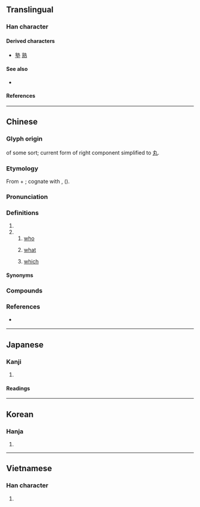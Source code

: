 {{character info}}
==Translingual==

===Han character===
{{Han char|rn=39|rad=子|as=08|sn=11|four=05417|canj=YDKNI|ids=⿰享丸}}

====Derived characters====
* [[塾]] [[熟]]

====See also====
* {{l|mul|埶}} <!-- reasonably graphically similar; compare 熱, 熟-->

====References====
{{Han ref|kx=0280.050|dkj=06995|dj=0549.030|hdz=21016.140|uh=5B70}}

----

==Chinese==
{{zh-forms}}

===Glyph origin===
{{Han etym}}
{{Han compound|享|丮|ls=ic}} of some sort; current form of right component simplified to [[丸]].

===Etymology===
From {{m|und|*du}} + {{m|und|*-k||distributive suffix}}; cognate with {{och-l|誰|who}}, {{och-l|疇|who}} ({{zh-ref|Schuessler, 2007}}).

===Pronunciation===
{{zh-pron
|m=shú
|c=suk6
|h=pfs=su̍k
|mn=sio̍k
|w=
|mc=y
|oc=y
|ma=
|cat=pron,det
}}

===Definitions===
{{zh-hanzi}}

# {{zh-original|熟}}
# {{n-g|A particle.}}
## [[who]]
##: {{zh-x|人 非 聖賢，孰 能 無 過|People are not sages; '''who''' can be without error?}}
## [[what]]
##: {{zh-x|是 可 忍，孰 不可 忍|If this can be tolerated, '''what''' cannot?}}
## [[which]]
##: {{zh-x|膾炙 與 羊棗 孰 美？|'''Which''' is best, minced meat and broiled meat, or sheep-dates?|ref=Mengzi}}

====Synonyms====
{{zh-dial|誰}}

===Compounds===
{{zh-der|孰是孰非|是可忍，孰不可忍|孰若|孰料|人非聖賢，孰能無過}}

===References===
* {{qualifier|Hakka}} {{R:hak:Lau 1997}}

----

==Japanese==

===Kanji===
{{ja-kanji|grade=|rs=子08}}

# {{rfdef|ja|sort=子08}}

====Readings====
{{ja-readings
|on=じゅく
|kun=たれ, いずれ
}}

----

==Korean==

===Hanja===
{{ko-hanja|숙}}

# {{rfdef|ko|sort=子08}}

----

==Vietnamese==

===Han character===
{{vi-readings|rs=子08|reading=thục}}

# {{rfdef|vi|sort=子08}}

{{cln|vi|Han tu}}